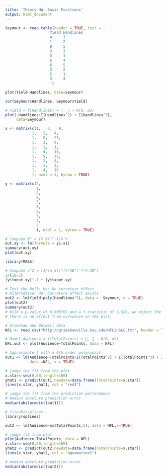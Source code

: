 ```yaml
---
title: 'Theory HW: Basis Functions'
output: html_document
---
```


```r
Seymour <- read.table(header = TRUE, text = '
                    Yield Handlines
                    4     3
                    1     2
                    8     5
                    3     3
                    3     1
                    5     4
                    6     5
                    3     2
                    2     1
                    3     4
                    ')

plot(Yield~Handlines, data=Seymour)

cor(Seymour$Handlines, Seymour$Yield)

```
```r
# Yield = f(Handlines) + ,  ∼ N(0, σ2)
plot(~Handlines+I(Handlines^2) + I(Handlines^3),
     data=Seymour)

x <- matrix(c(1,   3,   9,   
            1,   2,   4,
            1,   5,   25,
            1,   3,   9,
            1,   1,   1,
            1,   4,   16,
            1,   5,   25,
            1,   2,   4,
            1,   1,   1,
            1,   4,   16
            ), ncol = 3, byrow = TRUE)

y <- matrix(c(4,
              1,
              8,
              3,
              3,
              5,
              6, 
              3,
              2,
              3
              ), ncol = 1, byrow = TRUE)

# Compute B^ = (X'X)^(-1)X'Y
out.xy <- lm(formula = y1~x1)
summary(out.xy)
plot(out.xy)
```

```r
library(MASS)

# Compute s^2 = (1/(n-3))*(Y-XB^)'*(Y-XB^)
1/(10-3)
(y%%xout.xy)^-1 * (y%%xout.xy)


```

```r
# Test the Null: Ho: No curvature effect
# Alternative: Ha: Curvature effect exists
out2 <- lm(Yield~poly(Handlines^5), data =  Seymour, x = TRUE)
plot(out2)
summary(out2)
# With a p-value of 0.000765 and a t-statistic of 5.529, we reject the null and
# there is an effect from curvature on the plot.

```

```r
# Grimshaw and Burwell data
NFL <- read.csv("http://grimshawville.byu.edu/NFLinSLC.txt", header = TRUE)

# Model Audience = f(TotalPoints) + ,  ∼ N(0, σ2)
NFL.out <- plot(Audience~TotalPoints, data = NFL)

# Approximate f with a 6th order polynomial 
out1 <- lm(Audience~TotalPoints+I(TotalPoints^2) + I(TotalPoints^3) + I(TotalPoints^4) + I(TotalPoints^5) + I(TotalPoints^6),
           data =NFL, x = TRUE)

# judge the fit from the plot
x.star<-seq(0,60,length=100)
yhat1 <- predict(out1,newdata=data.frame(TotalPoints=x.star))
lines(x.star, yhat1, col = "red3")

# judge the fit from the prediction performance
# median absolute prediction error
median(abs(predict(out1)))

```

```r
# fitcubicsplines
library(splines)

out2 <- lm(Audience~ns(TotalPoints,5), data = NFL,x=TRUE)

# judge fit from plot                                     
plot(Audience~TotalPoints, data = NFL)
x.star<-seq(0,60,length=100)
yhat2 <- predict(out2,newdata=data.frame(TotalPoints=x.star))
lines(x.star, yhat2, col = "aquamarine1")

# median absolute prediction error
median(abs(predict(out2)))
```


